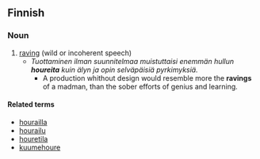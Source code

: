 ==Finnish==

===Noun===
{{fi-noun}}

# [[raving]] (wild or incoherent speech) 
#*''Tuottaminen ilman suunnitelmaa muistuttaisi enemmän hullun '''houreita''' kuin älyn ja opin selväpäisiä pyrkimyksiä.''
#**A production whithout design would resemble more the '''ravings''' of a madman, than the sober efforts of genius and learning. 

====Related terms====
*[[hourailla]]
*[[hourailu]]
*[[houretila]]
*[[kuumehoure]]